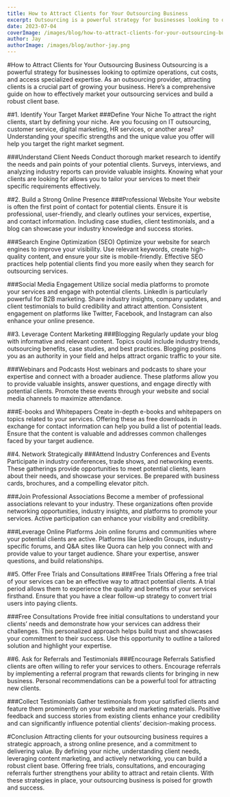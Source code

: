 ```yaml
---
title: How to Attract Clients for Your Outsourcing Business
excerpt: Outsourcing is a powerful strategy for businesses looking to optimize operations, cut costs, and access specialized expertise
date: 2023-07-04
coverImage: /images/blog/how-to-attract-clients-for-your-outsourcing-business.jpg
author: Jay
authorImage: /images/blog/author-jay.png
---
```


#How to Attract Clients for Your Outsourcing Business
Outsourcing is a powerful strategy for businesses looking to optimize operations, cut costs, and access specialized expertise. As an outsourcing provider, attracting clients is a crucial part of growing your business. Here’s a comprehensive guide on how to effectively market your outsourcing services and build a robust client base.

##1. Identify Your Target Market
###Define Your Niche
To attract the right clients, start by defining your niche. Are you focusing on IT outsourcing, customer service, digital marketing, HR services, or another area? Understanding your specific strengths and the unique value you offer will help you target the right market segment.

###Understand Client Needs
Conduct thorough market research to identify the needs and pain points of your potential clients. Surveys, interviews, and analyzing industry reports can provide valuable insights. Knowing what your clients are looking for allows you to tailor your services to meet their specific requirements effectively.

##2. Build a Strong Online Presence
###Professional Website
Your website is often the first point of contact for potential clients. Ensure it is professional, user-friendly, and clearly outlines your services, expertise, and contact information. Including case studies, client testimonials, and a blog can showcase your industry knowledge and success stories.

###Search Engine Optimization (SEO)
Optimize your website for search engines to improve your visibility. Use relevant keywords, create high-quality content, and ensure your site is mobile-friendly. Effective SEO practices help potential clients find you more easily when they search for outsourcing services.

###Social Media Engagement
Utilize social media platforms to promote your services and engage with potential clients. LinkedIn is particularly powerful for B2B marketing. Share industry insights, company updates, and client testimonials to build credibility and attract attention. Consistent engagement on platforms like Twitter, Facebook, and Instagram can also enhance your online presence.

##3. Leverage Content Marketing
###Blogging
Regularly update your blog with informative and relevant content. Topics could include industry trends, outsourcing benefits, case studies, and best practices. Blogging positions you as an authority in your field and helps attract organic traffic to your site.

###Webinars and Podcasts
Host webinars and podcasts to share your expertise and connect with a broader audience. These platforms allow you to provide valuable insights, answer questions, and engage directly with potential clients. Promote these events through your website and social media channels to maximize attendance.

###E-books and Whitepapers
Create in-depth e-books and whitepapers on topics related to your services. Offering these as free downloads in exchange for contact information can help you build a list of potential leads. Ensure that the content is valuable and addresses common challenges faced by your target audience.

##4. Network Strategically
###Attend Industry Conferences and Events
Participate in industry conferences, trade shows, and networking events. These gatherings provide opportunities to meet potential clients, learn about their needs, and showcase your services. Be prepared with business cards, brochures, and a compelling elevator pitch.

###Join Professional Associations
Become a member of professional associations relevant to your industry. These organizations often provide networking opportunities, industry insights, and platforms to promote your services. Active participation can enhance your visibility and credibility.

###Leverage Online Platforms
Join online forums and communities where your potential clients are active. Platforms like LinkedIn Groups, industry-specific forums, and Q&A sites like Quora can help you connect with and provide value to your target audience. Share your expertise, answer questions, and build relationships.

##5. Offer Free Trials and Consultations
###Free Trials
Offering a free trial of your services can be an effective way to attract potential clients. A trial period allows them to experience the quality and benefits of your services firsthand. Ensure that you have a clear follow-up strategy to convert trial users into paying clients.

###Free Consultations
Provide free initial consultations to understand your clients’ needs and demonstrate how your services can address their challenges. This personalized approach helps build trust and showcases your commitment to their success. Use this opportunity to outline a tailored solution and highlight your expertise.

##6. Ask for Referrals and Testimonials
###Encourage Referrals
Satisfied clients are often willing to refer your services to others. Encourage referrals by implementing a referral program that rewards clients for bringing in new business. Personal recommendations can be a powerful tool for attracting new clients.

###Collect Testimonials
Gather testimonials from your satisfied clients and feature them prominently on your website and marketing materials. Positive feedback and success stories from existing clients enhance your credibility and can significantly influence potential clients’ decision-making process.

#Conclusion
Attracting clients for your outsourcing business requires a strategic approach, a strong online presence, and a commitment to delivering value. By defining your niche, understanding client needs, leveraging content marketing, and actively networking, you can build a robust client base. Offering free trials, consultations, and encouraging referrals further strengthens your ability to attract and retain clients. With these strategies in place, your outsourcing business is poised for growth and success.





